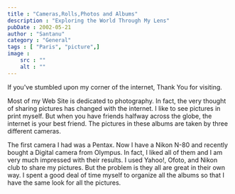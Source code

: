 ```yaml
---
title : "Cameras,Rolls,Photos and Albums"
description : "Exploring the World Through My Lens"
pubDate : 2002-05-21
author : "Santanu"
category : "General"
tags : [ "Paris", "picture",]
image :
    src : ""
    alt : ""
---
```


If you've stumbled upon my corner of the internet, Thank You for visiting. 

Most of my Web Site is dedicated to photography. In fact, the very thought of sharing pictures has changed with the internet. I like to see pictures in print myself. But when you have friends halfway across the globe, the internet is your best friend. The pictures in these albums are taken by three different cameras. 

The first camera I had was a Pentax. Now I have a Nikon N-80 and recently bought a Digital camera from Olympus. In fact, I liked all of them and I am very much impressed with their results. I used Yahoo!, Ofoto, and Nikon club to share my pictures. But the problem is they all are great in their own way. I spent a good deal of time myself to organize all the albums so that I have the same look for all the pictures.
